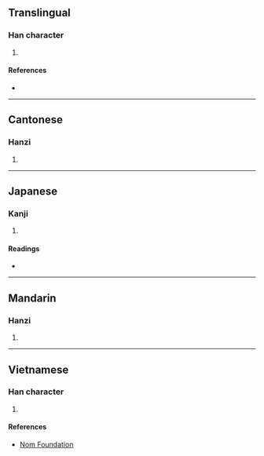 {{character info/new}}
==Translingual==

===Han character===
{{Han char|rn=75|rad=木|as=14|sn=18|four=41927|canj=DMBB|ids=⿰木需}}

# {{defn|Han|sort=木14}}

====References====
* {{Han ref|kx=0559.030|dkj=15748|dj=0948.190|hdz=21308.080|uh=6ABD|ud=27325|bh=EFDF|bd=61407}}

----

==Cantonese==

===Hanzi===
{{yue-hanzi|jyut=[[nau6]]|y=nau6}}

# {{defn|lang=yue|sort=木14}}

----

==Japanese==

===Kanji===
{{ja-kanji|grade=|rs=木14}}

# {{defn|lang=ja|sort=木14}}

====Readings====
* {{ja-readings|on=[[じ]] (ji), [[に]] (ni), [[ぜん]] (zen), [[ねん]] (nen), [[じゅ]] (ju), [[にゅ]] (nyu)|kun=[[きくらげ]] (kikurage)}}

----

==Mandarin==

===Hanzi===
{{cmn-hanzi|pin=[[nòu]] ([[nou4]])|wg=nou<sup>4</sup>}}

# {{defn|lang=cmn|sort=木14}}

----

==Vietnamese==

===Han character===
{{vi-readings|rs=木14| hanviet = nho}}

# {{defn|lang=vi|sort=木14}}

====References====
* [http://nomfoundation.org/common/nom_details.php?codepoint=6abd Nom Foundation]